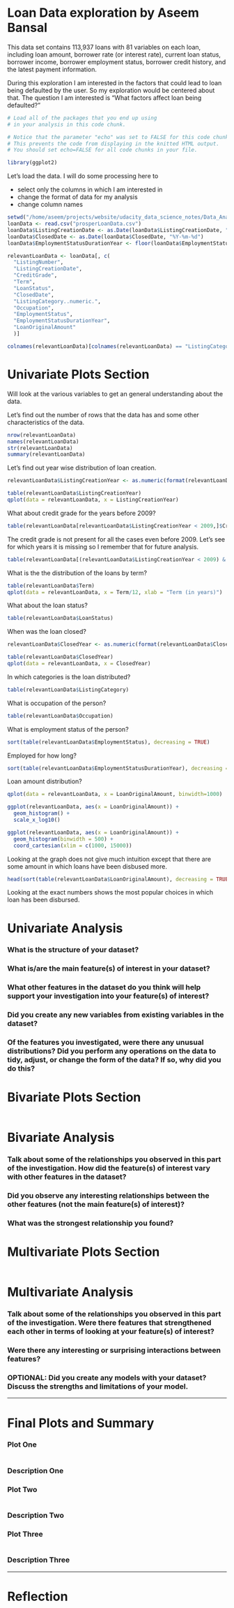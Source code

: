 Loan Data exploration by Aseem Bansal
========================================================

This data set contains 113,937 loans with 81 variables on each loan, including loan amount, borrower rate (or interest rate), current loan status, borrower income, borrower employment status, borrower credit history, and the latest payment information.

During this exploration I am interested in the factors that could lead to loan being defaulted by the user. So my exploration would be centered about that. The question I am interested is "What factors affect loan being defaulted?"

```r
# Load all of the packages that you end up using
# in your analysis in this code chunk.

# Notice that the parameter "echo" was set to FALSE for this code chunk.
# This prevents the code from displaying in the knitted HTML output.
# You should set echo=FALSE for all code chunks in your file.

library(ggplot2)
```

Let's load the data. I will do some processing here to 

* select only the columns in which I am interested in
* change the format of data for my analysis
* change column names

```r
setwd("/home/aseem/projects/website/udacity_data_science_notes/Data_Analysis_with_R")
loanData <- read.csv("prosperLoanData.csv")
loanData$ListingCreationDate <- as.Date(loanData$ListingCreationDate, "%Y-%m-%d")
loanData$ClosedDate <- as.Date(loanData$ClosedDate, "%Y-%m-%d")
loanData$EmploymentStatusDurationYear <- floor(loanData$EmploymentStatusDuration / 12)

relevantLoanData <- loanData[, c(
  "ListingNumber", 
  "ListingCreationDate", 
  "CreditGrade", 
  "Term", 
  "LoanStatus",
  "ClosedDate",
  "ListingCategory..numeric.",
  "Occupation",
  "EmploymentStatus",
  "EmploymentStatusDurationYear",
  "LoanOriginalAmount"
  )]

colnames(relevantLoanData)[colnames(relevantLoanData) == "ListingCategory..numeric."] <- "ListingCategory"

```

# Univariate Plots Section

Will look at the various variables to get an general understanding about the data.

Let's find out the number of rows that the data has and some other characteristics of the data.

```r
nrow(relevantLoanData)
names(relevantLoanData)
str(relevantLoanData)
summary(relevantLoanData)
```

Let's find out year wise distribution of loan creation.

```r
relevantLoanData$ListingCreationYear <- as.numeric(format(relevantLoanData$ListingCreationDate, "%Y"))

table(relevantLoanData$ListingCreationYear)
qplot(data = relevantLoanData, x = ListingCreationYear)
```

What about credit grade for the years before 2009?

```r
table(relevantLoanData[relevantLoanData$ListingCreationYear < 2009,]$CreditGrade)
```
The credit grade is not present for all the cases even before 2009. Let's see for which years it is missing so I remember that for future analysis.

```r
table(relevantLoanData[(relevantLoanData$ListingCreationYear < 2009) & (relevantLoanData$CreditGrade == ""),]$ListingCreationYear)
```

What is the the distribution of the loans by term? 
```r
table(relevantLoanData$Term)
qplot(data = relevantLoanData, x = Term/12, xlab = "Term (in years)")
```

What about the loan status?

```r
table(relevantLoanData$LoanStatus)
```

When was the loan closed?
```r
relevantLoanData$ClosedYear <- as.numeric(format(relevantLoanData$ClosedDate, "%Y"))

table(relevantLoanData$ClosedYear)
qplot(data = relevantLoanData, x = ClosedYear)
```

In which categories is the loan distributed?

```r
table(relevantLoanData$ListingCategory)
```

What is  occupation of the person?

```r
table(relevantLoanData$Occupation)
```

What is employment status of the person?

```r
sort(table(relevantLoanData$EmploymentStatus), decreasing = TRUE)
```

Employed for how long?

```r
sort(table(relevantLoanData$EmploymentStatusDurationYear), decreasing = TRUE)
```

Loan amount distribution?

```r
qplot(data = relevantLoanData, x = LoanOriginalAmount, binwidth=1000)

ggplot(relevantLoanData, aes(x = LoanOriginalAmount)) + 
  geom_histogram() +
  scale_x_log10()

ggplot(relevantLoanData, aes(x = LoanOriginalAmount)) + 
  geom_histogram(binwidth = 500) +
  coord_cartesian(xlim = c(1000, 15000))
```

Looking at the graph does not give much intuition except that there are some amount in which loans have been disbused more. 

```r
head(sort(table(relevantLoanData$LoanOriginalAmount), decreasing = TRUE), n = 10)
```

Looking at the exact numbers shows the most popular choices in which loan has been disbursed.



# Univariate Analysis

### What is the structure of your dataset?

### What is/are the main feature(s) of interest in your dataset?

### What other features in the dataset do you think will help support your investigation into your feature(s) of interest?

### Did you create any new variables from existing variables in the dataset?

### Of the features you investigated, were there any unusual distributions? Did you perform any operations on the data to tidy, adjust, or change the form of the data? If so, why did you do this?



# Bivariate Plots Section
```r

```

# Bivariate Analysis

### Talk about some of the relationships you observed in this part of the investigation. How did the feature(s) of interest vary with other features in the dataset?

### Did you observe any interesting relationships between the other features (not the main feature(s) of interest)?

### What was the strongest relationship you found?




# Multivariate Plots Section

```r

```

# Multivariate Analysis

### Talk about some of the relationships you observed in this part of the investigation. Were there features that strengthened each other in terms of looking at your feature(s) of interest?

### Were there any interesting or surprising interactions between features?

### OPTIONAL: Did you create any models with your dataset? Discuss the strengths and limitations of your model.

------

# Final Plots and Summary

### Plot One
```r

```

### Description One


### Plot Two
```r

```

### Description Two


### Plot Three
```r

```

### Description Three

------

# Reflection
